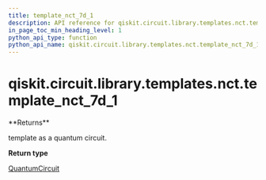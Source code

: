```yaml
---
title: template_nct_7d_1
description: API reference for qiskit.circuit.library.templates.nct.template_nct_7d_1
in_page_toc_min_heading_level: 1
python_api_type: function
python_api_name: qiskit.circuit.library.templates.nct.template_nct_7d_1
---
```


# qiskit.circuit.library.templates.nct.template\_nct\_7d\_1

<Function id="qiskit.circuit.library.templates.nct.template_nct_7d_1" name="template_nct_7d_1" isDedicatedPage={true} github="https://github.com/qiskit/qiskit/tree/stable/0.17/qiskit/circuit/library/templates/nct/template_nct_7d_1.py" signature="template_nct_7d_1()">
  **Returns**

  template as a quantum circuit.

  **Return type**

  [QuantumCircuit](qiskit.circuit.QuantumCircuit "qiskit.circuit.QuantumCircuit")
</Function>

